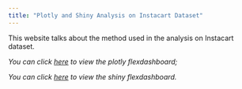 ```yaml
---
title: "Plotly and Shiny Analysis on Instacart Dataset"
---
```


This website talks about the method used in the analysis on Instacart dataset.


_You can click [here](href:Instacart plotly.html) to view the plotly flexdashboard;_

_You can click [here](href:Instacart shiny.html) to view the shiny flexdashboard._